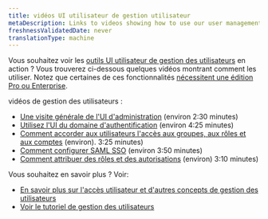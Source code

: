 ```yaml
---
title: vidéos UI utilisateur de gestion utilisateur
metaDescription: Links to videos showing how to use our user management UI
freshnessValidatedDate: never
translationType: machine
---
```


Vous souhaitez voir les [outils UI utilisateur de gestion des utilisateurs](/docs/accounts/accounts-billing/new-relic-one-user-management/user-management-ui-and-tasks#where) en action ? Vous trouverez ci-dessous quelques vidéos montrant comment les utiliser. Notez que certaines de ces fonctionnalités [nécessitent une édition Pro ou Enterprise](/docs/accounts/accounts-billing/new-relic-one-pricing-billing/new-relic-one-pricing-billing/#editions).

vidéos de gestion des utilisateurs :

* [Une visite générale de l'UI d'administration](/docs/accounts/accounts-billing/general-account-settings/intro-account-settings#video-tour) (environ 2:30 minutes)
* [Utilisez l'UI du domaine d'authentification](https://www.youtube.com/watch?v=Z00-KzGh2XY) (environ 4:25 minutes)
* [Comment accorder aux utilisateurs l'accès aux groupes, aux rôles et aux comptes](https://www.youtube.com/watch?v=dninMzr_zHc) (environ). 3:25 minutes)
* [Comment configurer SAML SSO](https://www.youtube.com/watch?v=uFjqCQcSo8g) (environ 3:50 minutes)
* [Comment attribuer des rôles et des autorisations](https://www.youtube.com/watch?v=CBa0jWINQiw) (environ) 3:10 minutes)

Vous souhaitez en savoir plus ? Voir:

* [En savoir plus sur l'accès utilisateur et d'autres concepts de gestion des utilisateurs](/docs/accounts/accounts-billing/new-relic-one-user-management/user-management-concepts#understand-concepts)
* [Voir le tutoriel de gestion des utilisateurs](/docs/accounts/accounts-billing/new-relic-one-user-management/tutorial-add-new-user-groups-roles-new-relic-one-user-model)
